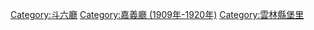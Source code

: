 [[Category:斗六廳|Category:斗六廳]]
[[Category:嘉義廳_(1909年-1920年)|Category:嘉義廳 (1909年-1920年)]]
[[Category:雲林縣堡里|Category:雲林縣堡里]]
